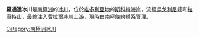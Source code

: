 {{coord|78|0|S|161|38|E|display=title}}

'''羅通達冰川'''是[[南極洲|南極洲]]的[[冰川|冰川]]，位於[[維多利亞地|維多利亞地]]的[[斯科特海岸|斯科特海岸]]，流經[[烏戈利尼峰|烏戈利尼峰]]和[[拉康特山|拉康特山]]，最終注入[[費拉爾冰川|費拉爾冰川]]上游，現時由[[南極條約體系|南極條約體系]]管理。

{{DEFAULTSORT:Rotunda Glacier}}
[[Category:南極洲冰川|Category:南極洲冰川]]


{{ScottCoast-geo-stub}}
